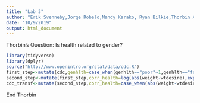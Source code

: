 ```yaml
---
title: "Lab 3"
author: "Erik Svenneby,Jorge Robelo,Mandy Karako, Ryan Bilkie,Thorbin Atwell-Donaghey"
date: "10/9/2019"
output: html_document
---
```

Thorbin's Question: Is health related to gender? 
```R
library(tidyverse)
library(dplyr)
source("http://www.openintro.org/stat/data/cdc.R")
first_step<-mutate(cdc,genhlth=case_when(genhlth=="poor"~1,genhlth=="fair"~2,genhlth=="good"~3,genhlth=="very good"~4,genhlth=="excellent"~5))
second_step<-mutate(first_step,corr_health=log(abs(weight-wtdesire),exp(1)))
cdc_transf<-mutate(second_step,corr_health=case_when(abs(weight-wtdesire)==0~genhlth,weight-wtdesire!=0~corr_health))
```
End Thorbin
